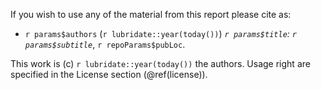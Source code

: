 If you wish to use any of the material from this report please cite as:

  * `r params$authors` (`r lubridate::year(today())`) _`r params$title`: `r params$subtitle`_, `r repoParams$pubLoc`.

This work is (c) `r lubridate::year(today())` the authors. Usage right are specified in the License section (\@ref(license)).
